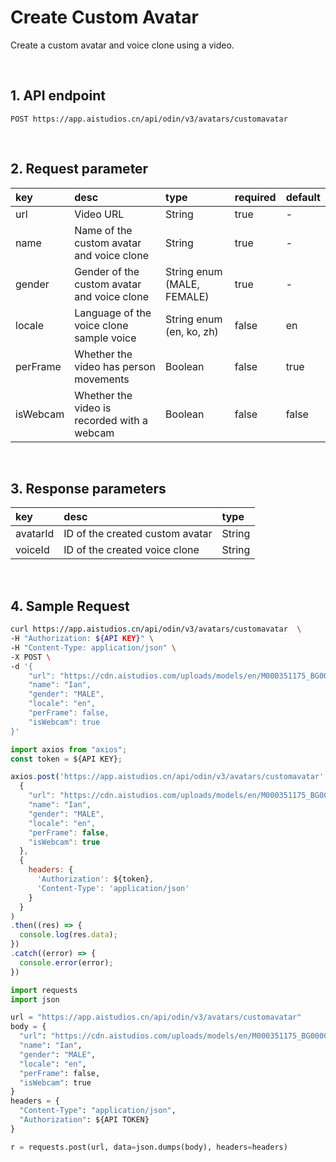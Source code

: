# Create Custom Avatar

Create a custom avatar and voice clone using a video.

<br/>

## 1. API endpoint

```
POST https://app.aistudios.cn/api/odin/v3/avatars/customavatar
```

<br/>

## 2. Request parameter

|key|desc|type|required|default|
|:---|:---|:---|:---|:---|
|url|Video URL|String|true|-|
|name|Name of the custom avatar and voice clone|String|true|-|
|gender|Gender of the custom avatar and voice clone|String enum (MALE, FEMALE)|true|-|
|locale|Language of the voice clone sample voice|String enum (en, ko, zh)|false|en|
|perFrame|Whether the video has person movements|Boolean|false|true|
|isWebcam|Whether the video is recorded with a webcam|Boolean|false|false|

<br/>

## 3. Response parameters

|key|desc|type|
|:---|:---|:---|
|avatarId|ID of the created custom avatar|String|
|voiceId|ID of the created voice clone|String|

<br/>


## 4. Sample Request


<Tabs>
<TabItem value="curl" label="cURL">

```bash
curl https://app.aistudios.cn/api/odin/v3/avatars/customavatar  \
-H "Authorization: ${API KEY}" \
-H "Content-Type: application/json" \
-X POST \
-d '{
    "url": "https://cdn.aistudios.com/uploads/models/en/M000351175_BG00001308.mp4",
    "name": "Ian",
    "gender": "MALE",
    "locale": "en",
    "perFrame": false,
    "isWebcam": true
}'
```

</TabItem>
<TabItem value="js" label="Node.js">

```js
import axios from "axios";
const token = ${API KEY};

axios.post('https://app.aistudios.cn/api/odin/v3/avatars/customavatar', 
  {
    "url": "https://cdn.aistudios.com/uploads/models/en/M000351175_BG00001308.mp4",
    "name": "Ian",
    "gender": "MALE",
    "locale": "en",
    "perFrame": false,
    "isWebcam": true
  }, 
  {
    headers: {
      'Authorization': ${token},
      'Content-Type': 'application/json'
    }
  }
)
.then((res) => {
  console.log(res.data);
})
.catch((error) => {
  console.error(error);
})
```

</TabItem>
<TabItem value="py" label="Python">

```py
import requests
import json

url = "https://app.aistudios.cn/api/odin/v3/avatars/customavatar"
body = {
  "url": "https://cdn.aistudios.com/uploads/models/en/M000351175_BG00001308.mp4",
  "name": "Ian",
  "gender": "MALE",
  "locale": "en",
  "perFrame": false,
  "isWebcam": true
}
headers = {
  "Content-Type": "application/json",
  "Authorization": ${API TOKEN}
}

r = requests.post(url, data=json.dumps(body), headers=headers)
```

</TabItem>
</Tabs>